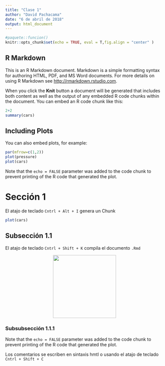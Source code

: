 ```yaml
---
title: "Clase 1"
author: "David Pachacama"
date: "6 de abril de 2018"
output: html_document
---
```


```r
#paquete::funcion()
knitr::opts_chunk$set(echo = TRUE, eval = T,fig.align = "center" )
```

## R Markdown

This is an R Markdown document. Markdown is a simple formatting syntax for authoring HTML, PDF, and MS Word documents. For more details on using R Markdown see <http://rmarkdown.rstudio.com>.

When you click the **Knit** button a document will be generated that includes both content as well as the output of any embedded R code chunks within the document. You can embed an R code chunk like this:

```r
2+2
summary(cars)

```

## Including Plots

You can also embed plots, for example:

```r
par(mfrow=c(1,2))
plot(pressure)
plot(cars)
```

Note that the `echo = FALSE` parameter was added to the code chunk to prevent printing of the R code that generated the plot.

# Sección 1

El atajo de teclado `Cntrl + Alt + I` genera un Chunk 

```r
plot(cars)
```


## Subsección 1.1

El atajo de teclado `Cntrl + Shift + K` compila el documento `.Rmd`

<p align="center"> <img src="images/logo_rpyth.png" border="0" height=200px > </p>

### Subsubsección 1.1.1

Note that the `echo = FALSE` parameter was added to the code chunk to prevent printing of the R code that generated the plot.

Los comentarios se escriben en sintaxis hmtl o usando el atajo de teclado `Cntrl + Shift + C`

<!-- Esto es un comentario -->







